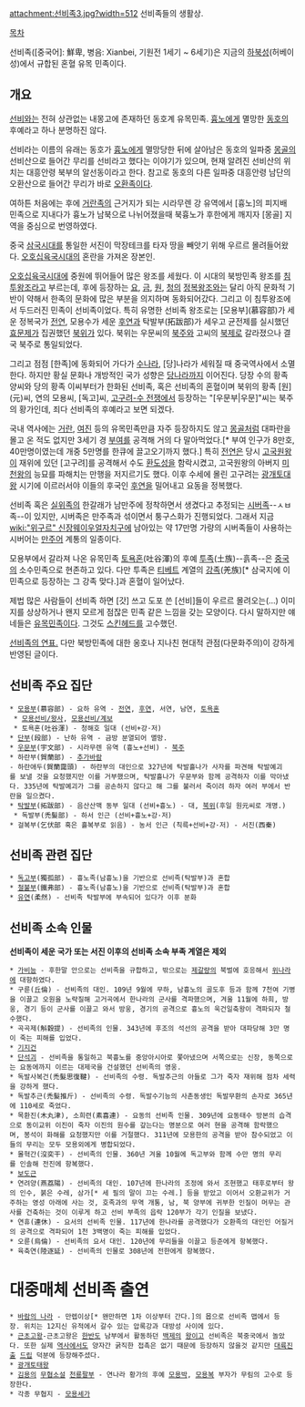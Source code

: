 attachment:선비족3.jpg?width=512
선비족들의 생활상. 

[[목차]]

선비족([중국어]: 鮮卑, 병음: Xianbei, 기원전 1세기 ~ 6세기)은 지금의 [[하북성]](허베이성)에서 규합된 혼혈 유목 민족이다. 

== 개요 ==
[[선비]]와는 전혀 상관없는 내몽고에 존재하던 동호계 유목민족. [[흉노]]에게 멸망한 [[동호]]의 후예라고 하나 분명하진 않다.

선비라는 이름의 유래는 동호가 [[흉노]]에게 멸망당한 뒤에 살아남은 동호의 일파중 [[몽골]]의 선비산으로 들어간 무리를 선비라고 했다는 이야기가 있으며, 현재 알려진 선비산의 위치는 대흥안령 북부의 알선동이라고 한다. 참고로 동호의 다른 일파중 대흥안령 남단의 오환산으로 들어간 무리가 바로 [[오환족]]이다.

여하튼 처음에는 후에 [[거란]]족의 근거지가 되는 시라무렌 강 유역에서 [흉노]의 피지배 민족으로 지내다가 흉노가 남북으로 나뉘어졌을때 북흉노가 후한에게 깨지자 [몽골] 지역을 중심으로 번영하였다. 

중국 [[삼국시대]]를 통일한 서진이 막장테크를 타자 땅을 빼앗기 위해 우르르 몰려들어왔다. [[오호십육국시대]]의 혼란을 가져온 장본인.

[[오호십육국시대]]에 중원에 뛰어들어 많은 왕조를 세웠다. 이 시대의 북방민족 왕조를 [[침투왕조]]라고 부르는데, 후에 등장하는 [[요]], [[금]], [[원]], [[청]]의 [[정복왕조]]와는 달리 아직 문화적 기반이 약해서 한족의 문화에 많은 부분을 의지하며 동화되어갔다. 그리고 이 침투왕조에서 두드러진 민족이 선비족이었다. 특히 유명한 선비족 왕조로는 [모용부](慕容部)가 세운 정복국가 [[전연]], 모용수가 세운 [[후연]]과 탁발부(拓跋部)가 세우고 균전제를 실시했던 [[효문제]]가 집권했던 [[북위]]가 있다. 북위는 우문씨의 [[북주]]와 고씨의 [[북제]]로 갈라졌으나 결국 북주로 통일되었다.

그리고 점점 [한족]에 동화되어 가다가 [[수]]나라, [당]나라가 세워질 때 중국역사에서 소멸한다. 하지만 황실 문화나 개방적인 국가 성향은 [[당]]나라까지 이어진다. 당장 수의 황족 양씨와 당의 황족 이씨부터가 한화된 선비족, 혹은 선비족의 혼혈이며 북위의 황족 [원](元)씨, 연의 모용씨, [독고]씨, [[고구려-수 전쟁]]에서 등장하는 "[우문부|우문]"씨는 북주의 황가인데, 죄다 선비족의 후예라고 보면 되겠다.

국내 역사에는 [[거란]], [[여진]] 등의 유목민족만큼 자주 등장하지도 않고 [[몽골]]처럼 대파란을 몰고 온 적도 없지만 3세기 경 [[부여]]를 공격해 거의 다 말아먹었다.[* 부여 인구가 8만호, 40만명이였는데 개중 5만명를 한큐에 끌고오기까지 했다.] 특히 [[전연]]은 당시 [[고국원왕]]이 재위에 있던 [고구려]를 공격해서 수도 [[환도성]]을 함락시켰고, 고국원왕의 아버지 [[미천왕]]의 능묘를 파해치는 만행을 저지르기도 했다. 이후 수세에 몰린 고구려는 [[광개토대왕]] 시기에 이르러서야 이들의 후국인 [[후연]]을 밀어내고 요동을 정복했다.

선비족 혹은 [[실위]]족의 한갈래가 남만주에 정착하면서 생겼다고 추정되는 [[시버]]족--ㅅㅂ족--이 있지만, 시버족은 만주족과 섞이면서 퉁구스화가 진행되었다. 그래서 지금 [[wiki:"위구르" 신장웨이우얼자치구]]에 남아있는 약 17만명 가량의 시버족들이 사용하는 시버어는 [[만주어]] 계통의 일종이다.

모용부에서 갈라져 나온 유목민족 [[토욕혼]](吐谷渾)의 후예 [[투족]](土族)--흙족--은 [[중국]]의 소수민족으로 현존하고 있다. 다만 투족은 [[티베트]] 계열의 [[강족]](羌族)[* 삼국지에 이민족으로 등장하는 그 강족 맞다.]과 혼혈이 일어났다.

제법 많은 사람들이 선비족 하면 [갓] 쓰고 도포 쓴 [선비]들이 우르르 몰려오는(…) 이미지를 상상하거나 왠지 모르게 점잖은 민족 같은 느낌을 갖는 모양이다. 다시 말하지만 얘네들은 [[유목민족]]이다. 그것도 [[스킨헤드]]를 고수했던. 

[http://blog.naver.com/kimyto/50104593902 선비족의 연표.] 다만 북방민족에 대한 옹호나 지나친 현대적 관점(다문화주의)이 강하게 반영된 글이다.

== 선비족 주요 집단 ==
 * [[모용부]](慕容部) - 요하 유역 - [[전연]], [[후연]], 서연, 남연, [[토욕혼]]
  * [[모용선비/왕사]], [[모용선비/계보]]
  * 토욕혼(吐谷渾) - 청해호 일대 (선비+강·저)
 * [[단부]](段部) - 난하 유역 - 금방 분열되어 멸망. 
 * [[우문부]](宇文部) - 시라무렌 유역 (흉노+선비) - [[북주]]
 * 하란부(賀蘭部) - [[추가바람]]
 - 하란애두(賀蘭靄頭) - 하란부의 대인으로 327년에 탁발흘나가 사자를 파견해 탁발예괴를 보낼 것을 요청했지만 이를 거부했으며, 탁발흘나가 우문부와 함께 공격하자 이를 막아냈다. 335년에 탁발예괴가 그를 공손하지 않다고 해 그를 불러서 죽이려 하자 여러 부에서 반란을 일으켰다.
 * [[탁발부]](拓跋部) - 음산산맥 동부 일대 (선비+흉노) - 대, [[북위]](후일 원元씨로 개명.)
  * 독발부(禿髮部) - 하서 인근 (선비+흉노+강·저)
 * 걸복부(乞伏部 혹은 흘복부로 읽음) - 농서 인근 (칙륵+선비+강·저) - 서진(西秦)

== 선비족 관련 집단 ==
 * [[독고]]부(獨孤部) - 흉노족(남흉노)을 기반으로 선비족(탁발부)과 혼합
 * [[철불부]](鐵弗部) - 흉노족(남흉노)을 기반으로 선비족(탁발부)과 혼합
 * [[유연]](柔然) - 선비족 탁발부에 부속되어 있다가 이후 분화

== 선비족 소속 인물 ==
'''선비족이 세운 국가 또는 서진 이후의 선비족 소속 부족 계열은 제외'''

 * [[가비능]] - 후한말 안으로는 선비족을 규합하고, 밖으로는 [[제갈량]]의 북벌에 호응해서 [[위(삼국시대)|위나라]]에 대항하였다.
 * 구륜(丘倫) - 선비족의 대인. 109년 9월에 무하, 남흉노의 골도후 등과 함께 7천여 기병을 이끌고 오원을 노략질해 고거곡에서 한나라의 군사를 격파했으며, 겨울 11월에 하희, 방웅, 경기 등이 군사를 이끌고 와서 방웅, 경기의 공격으로 흉노의 욱건일축왕이 격파되자 철수했다.
 * 곡곡제(斛穀提) - 선비족의 인물. 343년에 후조의 석선의 공격을 받아 대파당해 3만 명이 죽는 피해를 입었다.
 * [[기지건]]
 * [[단석괴]] - 선비족을 통일하고 북흉노를 중앙아시아로 쫓아냈으며 서쪽으로는 신장, 동쪽으로는 요동에까지 이르는 대제국을 건설했던 선비족의 영웅.
 * 독발사복건(禿髮思復鞬) - 선비족의 수령. 독발추근의 아들로 그가 죽자 재위해 점차 세력을 강하게 했다.
 * 독발추근(禿髮推斤) - 선비족의 수령. 독발수기능의 사촌동생인 독발무환의 손자로 365년에 110세로 죽었다.
 * 목환진(木丸津), 소희련(素喜連) - 요동의 선비족 인물. 309년에 요동태수 방본의 습격으로 동이교위 이진이 죽자 이진의 원수를 갚는다는 명분으로 여러 현을 공격해 함락했으며, 봉석이 화해를 요청했지만 이를 거절했다. 311년에 모용한의 공격을 받아 참수되었고 이들의 무리는 모두 모용외에게 병합되었다.
 * 몰혁간(沒奕干) - 선비족의 인물. 360년 겨울 10월에 독고부와 함께 수만 명의 무리를 인솔해 전진에 항복했다.
 * [[보도근]]
 * 연려양(燕荔陽) - 선비족의 대인. 107년에 한나라의 조정에 와서 조현했고 태후로부터 왕의 인수, 붉은 수레, 삼가[* 세 필의 말이 끄는 수레.] 등을 받았고 이어서 오환교위가 거주하는 영성 아래에 사는 것, 호족과의 무역 개통, 남, 북 양부에 귀부한 인질이 머무는 관사를 건축하는 것이 이루게 하고 선비 부족의 읍락 120부가 각기 인질을 보냈다.
 * 연휴(連休) - 요서의 선비족 인물. 117년에 한나라를 공격했다가 오환족의 대인인 어질거의 공격으로 격파되어 1천 3백명이 죽는 피해를 입었다.
 * 오륜(烏倫) - 선비족의 요서 대인. 120년에 무리들을 이끌고 등준에게 항복했다.
 * 육축연(陸逐延) - 선비족의 인물로 308년에 전한에게 항복했다.

= 대중매체 선비족 출연 =
 * [[바람의 나라]] - 만렙이상[* 왠만하면 1차 이상부터 간다.]의 몹으로 선비족 맵에서 등장. 위치는 12지신 유적에서 갈수 있는 압록강과 대방성 사이에 있다.
 * [[근초고왕]]-근초고왕은 [[한반도]] 남부에서 활동하던 [[백제]]의 [[왕]]이고 선비족은 북중국에서 놀았다. 또한 실제 [[역사]]에서도 양자간 굵직한 접촉은 없기 때문에 등장하지 않을것 같지만 [[대륙]]진출 [[드립]] 덕분에 등장해주셨다.
 * [[광개토태왕]]
 * [[김용]]의 [[무협소설]] [[천룡팔부]] - 연나라 황가의 후예 [[모용박]], [[모용복]] 부자가 무림의 고수로 등장한다.
 * 각종 무협지 - [[모용세가]]
